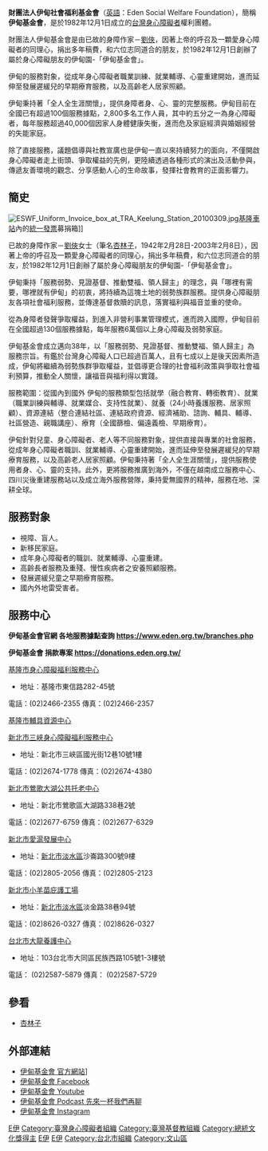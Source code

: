 {{Infobox Non-profit
| Non-profit_name = 財團法人伊甸社會福利基金會<br>（伊甸基金會）<br>''Eden Social Welfare Foundation''
| Non-profit_logo = 
| Non-profit_type = [[非政府組織|非政府組織]]
| founded_date    = 1982年12月1日
| founder         =
| location        = {{ROC-TW}}<br>[[台北市|台北市]][[文山區|文山區]]萬和街6號4樓
| origins         = 
| key_people      = [[杏林子|杏林子]]
| area_served     = 
| product         = 
| focus           = 「全人全生涯關懷」，提供身障者身、心、靈的完整服務
| method          = 
| revenue         = 
| endowment       = 
| num_volunteers  = 
| num_employees     = 
| num_members       =
| subsid            = 
| owner             = 
| Non-profit_slogan = 
| homepage          = [http://www.eden.org.tw/　www.eden.org.tw/]
| dissolved         =
| footnotes         = 
}}
'''財團法人伊甸社會福利基金會'''（[[英語|英語]]：Eden Social Welfare Foundation），簡稱'''伊甸基金會'''，是於1982年12月1日成立的[[台灣|台灣]][[身心障礙者|身心障礙者]]權利團體。

財團法人伊甸基金會是由已故的身障作家－[[劉俠|劉俠]]，因著上帝的呼召及一顆愛身心障礙者的同理心，捐出多年稿費，和六位志同道合的朋友，於1982年12月1日創辦了屬於身心障礙朋友的伊甸園-「伊甸基金會」。

伊甸的服務對象，從成年身心障礙者職業訓練、就業輔導、心靈重建開始，進而延伸至發展遲緩兒的早期療育服務，以及高齡老人居家照顧。

伊甸秉持著「全人全生涯關懷」，提供身障者身、心、靈的完整服務。伊甸目前在全國已有超過100個服務據點，2,800多名工作人員，其中約五分之一為身心障礙者，每年服務超過40,000個因家人身體健康失衡，進而危及家庭經濟與婚姻經營的失能家庭。

除了直接服務，議題倡導與社教宣廣也是伊甸一直以來持續努力的面向，不僅開啟身心障礙者走上街頭、爭取權益的先例，更陸續透過各種形式的演出及活動參與，傳遞友善環境的觀念、分享感動人心的生命故事，發揮社會教育的正面影響力。

==簡史==
[[File:ESWF_Uniform_Invoice_box_at_TRA_Keelung_Station_20100309.jpg|thumb]][[基隆車站|基隆車站]]內的[[統一發票_(台灣)|統一發票]]募捐箱]]

已故的身障作家－[[劉俠|劉俠]]女士（筆名[[杏林子|杏林子]]，1942年2月28日-2003年2月8日），因著上帝的呼召及一顆愛身心障礙者的同理心，捐出多年稿費，和六位志同道合的朋友，於1982年12月1日創辦了屬於身心障礙朋友的伊甸園-「伊甸基金會」。

伊甸秉持「服務弱勢、見證基督、推動雙福、領人歸主」的理念，與「哪裡有需要，哪裡就有伊甸」的初衷，將持續為這塊土地的弱勢族群服務。提供身心障礙朋友各項社會福利服務，並傳達基督救贖的訊息，落實福利與福音並重的使命。

從為身障者發聲爭取權益，到進入非營利事業管理模式，進而跨入國際，伊甸目前在全國超過130個服務據點，每年服務6萬個以上身心障礙及弱勢家庭。

伊甸基金會成立邁向38年，以「服務弱勢、見證基督、推動雙福、領人歸主」為服務宗旨。有鑑於台灣身心障礙人口已超過百萬人，且有七成以上是後天因素所造成，伊甸將繼續為弱勢族群爭取權益，並倡導更合理的社會福利政策與爭取社會福利預算，推動全人關懷，讓福音與福利得以實踐。


服務範圍：從國內到國外
伊甸的服務類型包括就學（融合教育、轉銜教育）、就業（職業訓練與輔導、就業媒合、支持性就業）、就養（24小時養護服務、居家照顧）、資源連結（整合連結社區、連結政府資源、經濟補助、諮詢、輔具、輔導、社區營造、親職講座）、療育（全國篩檢、偏遠義檢、早期療育）。

伊甸針對兒童、身心障礙者、老人等不同服務對象，提供直接與專業的社會服務，從成年身心障礙者職訓、就業輔導、心靈重建開始，進而延伸至發展遲緩兒的早期療育服務，以及高齡老人居家照顧。伊甸秉持著「全人全生涯關懷」，提供服務使用者身、心、靈的支持。此外，更將服務推廣到海外，不僅在越南成立服務中心、四川災後重建服務站以及成立海外服務營隊，秉持愛無國界的精神，服務在地、深耕全球。

==服務對象==
* 視障、盲人。
* 新移民家庭。
* 成年身心障礙者的職訓、就業輔導、心靈重建。
* 高齡長者服務及重殘、慢性疾病者之安養照顧服務。
* 發展遲緩兒童之早期療育服務。
* 國內外地雷受害者。

==服務中心==


'''伊甸基金會官網 各地服務據點查詢
https://www.eden.org.tw/branches.php {{Wayback|url=https://www.eden.org.tw/branches.php |date=20210108005921 }}
'''

'''伊甸基金會 捐款專案
https://donations.eden.org.tw/ {{Wayback|url=https://donations.eden.org.tw/ |date=20210123044604 }}
'''

[[基隆市身心障礙福利服務中心|基隆市身心障礙福利服務中心]]
*地址：基隆市東信路282-45號
電話：(02)2466-2355
傳真：(02)2466-2357

[[基隆市輔具資源中心|基隆市輔具資源中心]]

[[新北市三峽身心障礙福利服務中心|新北市三峽身心障礙福利服務中心]]	
*地址：新北市三峽區國光街12巷10號1樓
電話：(02)2674-1778
傳真：(02)2674-4380

[[新北市鶯歌大湖公共托老中心|新北市鶯歌大湖公共托老中心]]	
*地址：新北市鶯歌區大湖路338巷2號
電話：(02)2677-6759
傳真：(02)2677-6329

[[新北市愛滬發展中心|新北市愛滬發展中心]]
*地址：[[新北市|新北市]][[淡水區|淡水區]]沙崙路300號9樓
電話：(02)2805-2056
傳真：(02)2805-2123

[[新北市小羊苗庇護工場|新北市小羊苗庇護工場]]	
*地址：[[新北市|新北市]][[淡水區|淡水區]]淡金路38巷94號
電話：(02)8626-0327
傳真：(02)8626-0327

[[台北市大龍養護中心|台北市大龍養護中心]]
*地址：103台北市大同區民族西路105號1-3樓號
電話：	(02)2587-5879
傳真：	(02)2587-5729

==參看==
* [[杏林子|杏林子]]

==外部連結==
*[https://www.eden.org.tw/ {{Wayback|url=https://www.eden.org.tw/ |date=20201126035859 }} 伊甸基金會 官方網站]]
*[https://www.facebook.com/edenfan 伊甸基金會 Facebook] {{Wayback|url=https://www.facebook.com/edenfan |date=20170102000056 }}
*[https://youtube.com/user/EDENorg1982 伊甸基金會 Youtube] {{Wayback|url=https://youtube.com/user/EDENorg1982 |date=20201024171401 }}
*[https://open.firstory.me/user/eden-caregiver/platforms 伊甸基金會 Podcast 先來一杯我們再聊] {{Wayback|url=https://open.firstory.me/user/eden-caregiver/platforms |date=20210628043216 }}
*[https://www.instagram.com/edentaiwan/ 伊甸基金會 Instagram]
{{臺灣社會運動|身心障礙運動}}
[[Category:臺灣慈善組織|E伊]]
[[Category:臺灣身心障礙者組織|Category:臺灣身心障礙者組織]]
[[Category:臺灣基督教組織|Category:臺灣基督教組織]]
[[Category:總統文化獎得主|Category:總統文化獎得主]]
[[Category:台灣基金會|E伊]]
[[Category:1982年建立的組織|E伊]]
[[Category:台北市組織|Category:台北市組織]]
[[Category:文山區|Category:文山區]]